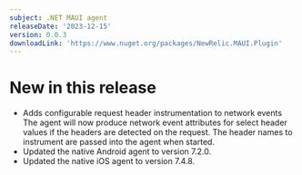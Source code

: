 ```yaml
---
subject: .NET MAUI agent
releaseDate: '2023-12-15'
version: 0.0.3
downloadLink: 'https://www.nuget.org/packages/NewRelic.MAUI.Plugin'
---
```


# New in this release

* Adds configurable request header instrumentation to network events
  The agent will now produce network event attributes for select header values if the headers are detected on the request. The header names to instrument are passed into the agent when started.
* Updated the native Android agent to version 7.2.0.
* Updated the native iOS agent to version 7.4.8.
